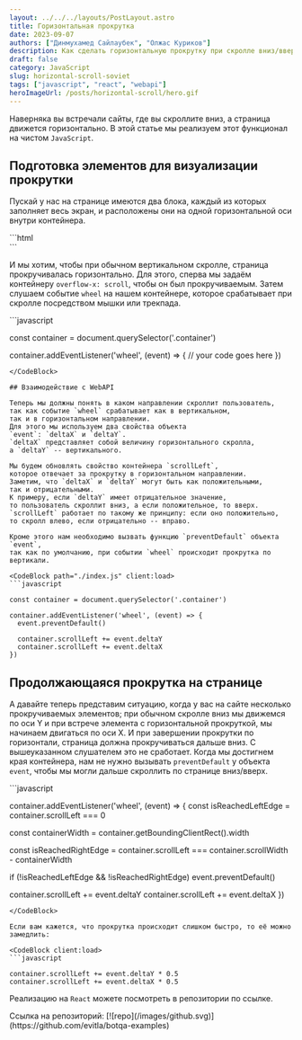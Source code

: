 ```yaml
---
layout: ../../../layouts/PostLayout.astro
title: Горизонтальная прокрутка
date: 2023-09-07
authors: ["Динмухамед Сайлаубек", "Олжас Куриков"]
description: Как сделать горизонтальную прокрутку при скролле вниз/вверх
draft: false
category: JavaScript
slug: horizontal-scroll-soviet
tags: ["javascript", "react", "webapi"]
heroImageUrl: /posts/horizontal-scroll/hero.gif
---
```



Наверняка вы встречали сайты, где вы скроллите вниз, а страница движется горизонтально.
В этой статье мы реализуем этот функционал на чистом `JavaScript`.

## Подготовка элементов для визуализации прокрутки

Пускай у нас на странице имеются два блока, каждый из которых заполняет весь экран, и расположены они на одной горизонтальной оси внутри контейнера.

<CodeBlock path="./index.html" client:load>
```html

<div class="container">
  <div class="page page-1"></div>
  <div class="page page-2"></div>
</div>
```
</CodeBlock>

И мы хотим, чтобы при обычном вертикальном скролле, страница прокручивалась горизонтально. Для этого, сперва мы задаём контейнеру `overflow-x: scroll`, чтобы он был прокручиваемым. Затем слушаем событие `wheel` на нашем контейнере, которое срабатывает при скролле посредством мышки или трекпада.

<CodeBlock path="./index.js" client:load>
```javascript

const container = document.querySelector('.container')

container.addEventListener('wheel', (event) => {
  // your code goes here
})
```
</CodeBlock>

## Взаимодействие с WebAPI 

Теперь мы должны понять в каком направлении скроллит пользователь, 
так как событие `wheel` срабатывает как в вертикальном, 
так и в горизонтальном направлении. 
Для этого мы используем два свойства объекта 
`event`: `deltaX` и `deltaY`. 
`deltaX` представляет собой величину горизонтального скролла, 
а `deltaY` -- вертикального.

Мы будем обновлять свойство контейнера `scrollLeft`, 
которое отвечает за прокрутку в горизонтальном направлении. 
Заметим, что `deltaX` и `deltaY` могут быть как положительными, 
так и отрицательными. 
К примеру, если `deltaY` имеет отрицательное значение, 
то пользователь скроллит вниз, а если положительное, то вверх. 
`scrollLeft` работает по такому же принципу: если оно положительно, 
то скролл влево, если отрицательно -- вправо.

Кроме этого нам необходимо вызвать функцию `preventDefault` объекта `event`,
так как по умолчанию, при событии `wheel` происходит прокрутка по вертикали.

<CodeBlock path="./index.js" client:load>
```javascript

const container = document.querySelector('.container')

container.addEventListener('wheel', (event) => {
  event.preventDefault()

  container.scrollLeft += event.deltaY
  container.scrollLeft += event.deltaX
})
```
</CodeBlock>

## Продолжающаяся прокрутка на странице

А давайте теперь представим ситуацию, когда у вас на сайте несколько прокручиваемых элементов; 
при обычном скролле вниз мы движемся по оси Y и при встрече элемента с горизонтальной прокруткой,
мы начинаем двигаться по оси X. И при завершении прокрутки по горизонтали, страница должна прокручиваться дальше вниз.
С вышеуказанном слушателем это не сработает. Когда мы достигнем края контейнера, нам не нужно вызывать `preventDefault` у объекта `event`, чтобы мы могли дальше скроллить по странице вниз/вверх.

<CodeBlock  path="./index.js" client:load>
```javascript

container.addEventListener('wheel', (event) => {
  const isReachedLeftEdge = container.scrollLeft === 0

  const containerWidth = container.getBoundingClientRect().width

  const isReachedRightEdge =
    container.scrollLeft === container.scrollWidth - containerWidth

  if (!isReachedLeftEdge && !isReachedRightEdge) event.preventDefault()

  container.scrollLeft += event.deltaY
  container.scrollLeft += event.deltaX
})
```
</CodeBlock>

Если вам кажется, что прокрутка происходит слишком быстро, то её можно замедлить:

<CodeBlock client:load>
```javascript

container.scrollLeft += event.deltaY * 0.5
container.scrollLeft += event.deltaX * 0.5
```
</CodeBlock>

Реализацию на `React` можете посмотреть в репозитории по ссылке.

<div class="mt-5 [&>*]:flex [&>*]:gap-1.5 [&>*]:items-center">
  Ссылка на репозиторий: [![repo](/images/github.svg)](https://github.com/evitla/botqa-examples)
</div>
